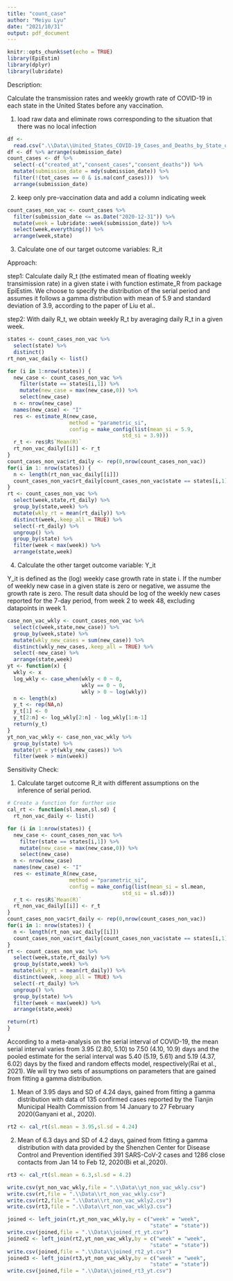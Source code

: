 ```yaml
---
title: "count_case"
author: "Meiyu Lyu"
date: "2021/10/31"
output: pdf_document
---
```


```r
knitr::opts_chunk$set(echo = TRUE)
library(EpiEstim)
library(dplyr)
library(lubridate)
```
Description:

Calculate the transmission rates and weekly growth rate of COVID-19 in each state in the United States before any vaccination.

1. load raw data and eliminate rows corresponding to the situation that there was no local infection

```r
df <- 
  read.csv(".\\Data\\United_States_COVID-19_Cases_and_Deaths_by_State_over_Time.csv")
df <- df %>% arrange(submission_date)
count_cases <- df %>% 
  select(-c("created_at","consent_cases","consent_deaths")) %>% 
  mutate(submission_date = mdy(submission_date)) %>% 
  filter(!(tot_cases == 0 & is.na(conf_cases)))  %>% 
  arrange(submission_date)
```

2. keep only pre-vaccination data and add a column indicating week

```r
count_cases_non_vac <- count_cases %>% 
  filter(submission_date <= as.Date("2020-12-31")) %>% 
  mutate(week = lubridate::week(submission_date)) %>% 
  select(week,everything()) %>% 
  arrange(week,state)
```

3. Calculate one of our target outcome variables: R_it

Approach:

step1: Calculate daily R_t (the estimated mean of floating weekly transimission rate) in a given state i with function estimate_R from package EpiEstim. We choose to specify the distribution of the serial period and assumes it follows a gamma distribution with mean of 5.9 and standard deviation of 3.9, according to the paper of Liu et al..

step2: With daily R_t, we obtain weekly R_t by averaging daily R_t in a given week.
```r
states <- count_cases_non_vac %>% 
  select(state) %>% 
  distinct()
rt_non_vac_daily <- list()

for (i in 1:nrow(states)) {
  new_case <- count_cases_non_vac %>% 
    filter(state == states[i,1]) %>% 
    mutate(new_case = max(new_case,0)) %>% 
    select(new_case)
  n <- nrow(new_case)
  names(new_case) <- "I"
  res <- estimate_R(new_case,
                    method = "parametric_si",
                    config = make_config(list(mean_si = 5.9, 
                                     std_si = 3.9)))
  r_t <- res$R$`Mean(R)`
  rt_non_vac_daily[[i]] <- r_t
}
count_cases_non_vac$rt_daily <- rep(0,nrow(count_cases_non_vac))
for(i in 1: nrow(states)) {
  n <- length(rt_non_vac_daily[[i]])
  count_cases_non_vac$rt_daily[count_cases_non_vac$state == states[i,1]][1:n] <- rt_non_vac_daily[[i]]
}
rt <- count_cases_non_vac %>% 
  select(week,state,rt_daily) %>% 
  group_by(state,week) %>% 
  mutate(wkly_rt = mean(rt_daily)) %>% 
  distinct(week,.keep_all = TRUE) %>% 
  select(-rt_daily) %>% 
  ungroup() %>% 
  group_by(state) %>% 
  filter(week < max(week)) %>% 
  arrange(state,week)

```

4. Calculate the other target outcome variable: Y_it

Y_it is defined as the (log) weekly case growth rate in state i. If the number of weekly new case in a given state is zero or negative, we assume the growth rate is zero. The result data should be log of the weekly new cases reported for the 7-day period, from week 2 to week 48, excluding datapoints in week 1.

```r
case_non_vac_wkly <- count_cases_non_vac %>% 
  select(c(week,state,new_case)) %>% 
  group_by(week,state) %>% 
  mutate(wkly_new_cases = sum(new_case)) %>% 
  distinct(wkly_new_cases,.keep_all = TRUE) %>% 
  select(-new_case) %>% 
  arrange(state,week)
yt <- function(x) {
  wkly <- x
  log_wkly <- case_when(wkly < 0 ~ 0,
                        wkly == 0 ~ 0,
                        wkly > 0 ~ log(wkly))
  n <- length(x)
  y_t <- rep(NA,n)
  y_t[1] <- 0
  y_t[2:n] <- log_wkly[2:n] - log_wkly[1:n-1]
  return(y_t)
}
yt_non_vac_wkly <- case_non_vac_wkly %>% 
  group_by(state) %>% 
  mutate(yt = yt(wkly_new_cases)) %>% 
  filter(week > min(week))
```

Sensitivity Check:

1. Calculate target outcome R_it with different assumptions on the inference of serial period.

```r
# Create a function for further use
cal_rt <- function(sl.mean,sl.sd) {
  rt_non_vac_daily <- list()

for (i in 1:nrow(states)) {
  new_case <- count_cases_non_vac %>% 
    filter(state == states[i,1]) %>% 
    mutate(new_case = max(new_case,0)) %>% 
    select(new_case)
  n <- nrow(new_case)
  names(new_case) <- "I"
  res <- estimate_R(new_case,
                    method = "parametric_si",
                    config = make_config(list(mean_si = sl.mean, 
                                     std_si = sl.sd)))
  r_t <- res$R$`Mean(R)`
  rt_non_vac_daily[[i]] <- r_t
}
count_cases_non_vac$rt_daily <- rep(0,nrow(count_cases_non_vac))
for(i in 1: nrow(states)) {
  n <- length(rt_non_vac_daily[[i]])
  count_cases_non_vac$rt_daily[count_cases_non_vac$state == states[i,1]][1:n] <- rt_non_vac_daily[[i]]
}
rt <- count_cases_non_vac %>% 
  select(week,state,rt_daily) %>% 
  group_by(state,week) %>% 
  mutate(wkly_rt = mean(rt_daily)) %>% 
  distinct(week,.keep_all = TRUE) %>% 
  select(-rt_daily) %>% 
  ungroup() %>% 
  group_by(state) %>% 
  filter(week < max(week)) %>% 
  arrange(state,week)

return(rt)
}
```

According to a meta-analysis on the serial interval of COVID-19, the mean serial interval varies from 3.95 (2.80, 5.10) to 7.50 (4.10, 10.9) days and the pooled estimate for the serial interval was 5.40 (5.19, 5.61) and 5.19 (4.37, 6.02) days by the fixed and random effects model, respectively(Rai et al., 2021). We will try two sets of assumptions on parameters that are gained from fitting a gamma distribution. 

(1) Mean of 3.95 days and SD of 4.24 days, gained from fitting a gamma distribution with data of 135 confirmed cases reported by the Tianjin Municipal Health Commission from 14 January to 27 February 2020(Ganyani et al., 2020).
```r
rt2 <- cal_rt(sl.mean = 3.95,sl.sd = 4.24)
```

(2) Mean of 6.3 days and SD of 4.2 days, gained from fitting a gamma distribution with data provided by the Shenzhen Center for Disease Control and Prevention identified 391 SARS-CoV-2 cases and 1286 close contacts from Jan 14 to Feb 12, 2020(Bi et al.,2020).
```r
rt3 <- cal_rt(sl.mean = 6.3,sl.sd = 4.2)
```

```r
write.csv(yt_non_vac_wkly,file = ".\\Data\\yt_non_vac_wkly.csv")
write.csv(rt,file = ".\\Data\\rt_non_vac_wkly.csv")
write.csv(rt2,file = ".\\Data\\rt_non_vac_wkly2.csv")
write.csv(rt3,file = ".\\Data\\rt_non_vac_wkly3.csv")
```

```r
joined <- left_join(rt,yt_non_vac_wkly,by = c("week" = "week",
                                              "state" = "state"))
write.csv(joined,file = ".\\Data\\joined_rt_yt.csv")
joined2 <- left_join(rt2,yt_non_vac_wkly,by = c("week" = "week",
                                              "state" = "state"))
write.csv(joined,file = ".\\Data\\joined_rt2_yt.csv")
joined3 <- left_join(rt3,yt_non_vac_wkly,by = c("week" = "week",
                                              "state" = "state"))
write.csv(joined,file = ".\\Data\\joined_rt3_yt.csv")
```